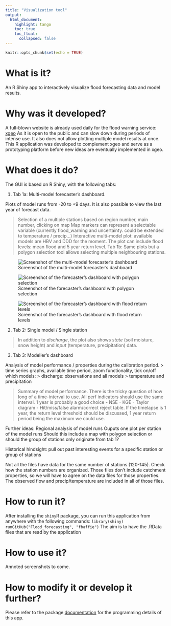 ```yaml
---
title: "Visualization tool"
output: 
  html_document:
    highlight: tango
    toc: true
    toc_float:
      collapsed: false
---
```


```r
knitr::opts_chunk$set(echo = TRUE)
```


# What is it?

An R Shiny app to interactively visualize flood forecasting data and model results.

# Why was it developed?

A full-blown website is already used daily for the flood warning service: [xgeo](www.xgeo.no)
As it is open to the public and can slow down during periods of intense use. It also does not allow plotting multiple model results at once.
This R application was developed to complement xgeo and serve as a prototyping platform before new ideas are eventually implemented in xgeo.

# What does it do?

The GUI is based on R Shiny, with the following tabs:

1. Tab 1a: Multi-model forecaster's dashboard.

Plots of model runs from -20 to +9 days. It is also possible to view the last year of forecast data. 

 > Selection of a multiple stations based on region number, main number, clicking on map
 > Map markers can represent a selectable variable (currently flood_warning and uncertainty. could be extended to temperature / precip...)
 > Interactive multi-model plot: available models are HBV and DDD for the moment. The plot can include flood levels: mean flood and 5 year return level.
   Tab 1b: Same plots but a polygon selection tool allows selecting multiple neighbouring stations.
 
![Screenshot of the multi-model forecaster's dashboard](images/tab1.png)

![Screenshot of the forecaster's dashboard with polygon selection](images/tab2a.png)

![Screenshot of the forecaster's dashboard with flood return levels](images/tab1.png)
 
2. Tab 2: Single model / Single station

 > In addition to *discharge*, the plot also shows *state* (soil moisture, snow height) and *input* (temperature, precipitation) data.

3. Tab 3: Modeller's dashboard

Analysis of model performance / properties during the calibration period.
 > time series graphs, available time period, zoom functionality, tick on/off which models:
 > discharge: observations and all models
 > temperature and precipitation

 > Summary of model performance. There is the tricky question of how long of a time-interval to use. All perf indicators should use the same interval. 1 year is probably a good choice
     - NSE
     - KGE
     - Taylor diagram
     - Hit/miss/false alarm/correct reject table. If the timelapse is 1 year, the return level threshold should be discussed, 1 year return period being the maximum we could use.

Further ideas:
Regional analysis of model runs
Ouputs one plot per station of the model runs
Should this include a map with polygon selection or should the group of stations only originate from tab 1?

Historical hindsight: pull out past interesting events for a specific station or group of stations

Not all the files have data for the same number of stations (120-145). Check how the station numbers are organized.
Those files don't include catchment properties, so we will have to agree on the data files for those properties.
The observed flow and precip/temperature are included in all of those files.

# How to run it?

After installing the `shiny`R package, you can run this application from anywhere with the following commands:
`library(shiny)`
`runGitHub("Flood_forecasting", "fbaffie")`
The aim is to have the .RData files that are read by the application

# How to use it?

Annoted screenshots to come.

# How to modify it or develop it further?

Please refer to the package [documentation](http://NVE.github.io/Flood_forecasting/index.html) for the programming details of this app.

